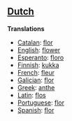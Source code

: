 ==[[Dutch]]==

'''Translations'''

*[[Catalan]]: [[flor]]
*[[English]]: [[flower]]
*[[Esperanto]]: [[floro]]
*[[Finnish]]: [[kukka]]
*[[French]]: [[fleur]]
*[[Galician]]: [[flor]]
*[[Greek]]: [[anthe]]
*[[Latin]]: [[flos]]
*[[Portuguese]]: [[flor]]
*[[Spanish]]: [[flor]]